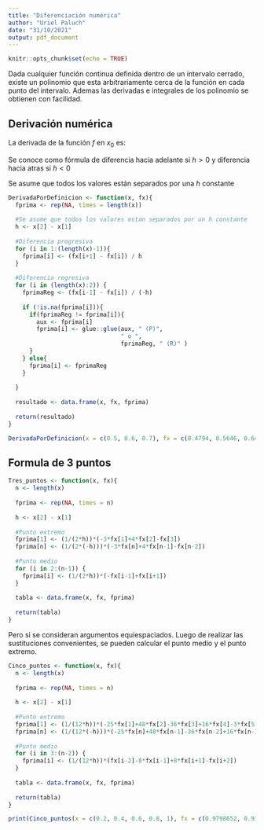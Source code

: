 ```yaml
---
title: "Diferenciación numérica"
author: "Uriel Paluch"
date: "31/10/2021"
output: pdf_document
---
```


```r
knitr::opts_chunk$set(echo = TRUE)
```

Dada cualquier función continua definida dentro de un intervalo cerrado, existe un polinomio que esta arbitrariamente cerca de la función en cada punto del intervalo. Ademas las derivadas e integrales de los polinomio se obtienen con facilidad.

## Derivación numérica
La derivada de la función $f$ en $x_0$ es:

\begin{align*}
  f = \lim_{h\to 0} \frac{f(x_0+h)-f(x_0)}{h}
\end{align*}

Se conoce como fórmula de diferencia hacia adelante si $h > 0$ y diferencia hacia atras si $h < 0$

Se asume que todos los valores están separados por una $h$ constante
```r
DerivadaPorDefinicion <- function(x, fx){
  fprima <- rep(NA, times = length(x))
  
  #Se asume que todos los valores estan separados por un h constante
  h <- x[2] - x[1]
  
  #Diferencia progresiva
  for (i in 1:(length(x)-1)){
    fprima[i] <- (fx[i+1] - fx[i]) / h
  }
  
  #Diferencia regresiva
  for (i in (length(x):2)) {
    fprimaReg <- (fx[i-1] - fx[i]) / (-h)
    
    if (!is.na(fprima[i])){
      if(fprimaReg != fprima[i]){
        aux <- fprima[i]
        fprima[i] <- glue::glue(aux, " (P)",
                                " o ",
                                fprimaReg, " (R)" )
      }  
    } else{
      fprima[i] <- fprimaReg
    }
    
  }
  
  resultado <- data.frame(x, fx, fprima)
  
  return(resultado)
}

DerivadaPorDefinicion(x = c(0.5, 0.6, 0.7), fx = c(0.4794, 0.5646, 0.6442))
```


## Formula de 3 puntos
```r
Tres_puntos <- function(x, fx){
  n <- length(x)
  
  fprima <- rep(NA, times = n)
  
  h <- x[2] - x[1]
  
  #Punto extremo
  fprima[1] <- (1/(2*h))*(-3*fx[1]+4*fx[2]-fx[3])
  fprima[n] <- (1/(2*(-h)))*(-3*fx[n]+4*fx[n-1]-fx[n-2])
  
  #Punto medio
  for (i in 2:(n-1)) {
    fprima[i] <- (1/(2*h))*(-fx[i-1]+fx[i+1])
  }
  
  tabla <- data.frame(x, fx, fprima)
  
  return(tabla)
}
```

Pero si se consideran argumentos equiespaciados. Luego de realizar las sustituciones convenientes, se pueden calcular el punto medio y el punto extremo.

```r
Cinco_puntos <- function(x, fx){
  n <- length(x)
  
  fprima <- rep(NA, times = n)
  
  h <- x[2] - x[1]
  
  #Punto extremo
  fprima[1] <- (1/(12*h))*(-25*fx[1]+48*fx[2]-36*fx[3]+16*fx[4]-3*fx[5])
  fprima[n] <- (1/(12*(-h)))*(-25*fx[n]+48*fx[n-1]-36*fx[n-2]+16*fx[n-3]-3*fx[n-4])
  
  #Punto medio
  for (i in 3:(n-2)) {
    fprima[i] <- (1/(12*h))*(fx[i-2]-8*fx[i-1]+8*fx[i+1]-fx[i+2])
  }
  
  tabla <- data.frame(x, fx, fprima)
  
  return(tabla)
}

print(Cinco_puntos(x = c(0.2, 0.4, 0.6, 0.8, 1), fx = c(0.9798652, 0.9177710, 0.8080348, 0.6386093, 0.3843735)))
```

